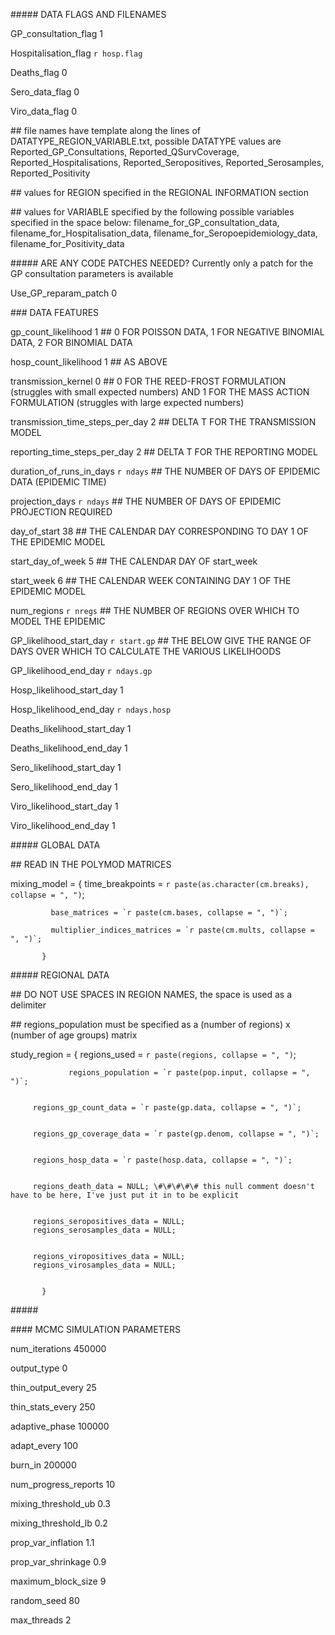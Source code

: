 \#\#\#\#\# DATA FLAGS AND FILENAMES

GP_consultation_flag 1

Hospitalisation_flag `r hosp.flag`

Deaths_flag	     0

Sero_data_flag	     0

Viro_data_flag	     0



\#\# file names have template along the lines of DATATYPE_REGION_VARIABLE.txt, possible DATATYPE values are Reported_GP_Consultations, Reported_QSurvCoverage, Reported_Hospitalisations, Reported_Seropositives, Reported_Serosamples, Reported_Positivity

\#\# values for REGION specified in the REGIONAL INFORMATION section

\#\# values for VARIABLE specified by the following possible variables specified in the space below: filename_for_GP_consultation_data, filename_for_Hospitalisation_data, filename_for_Seropoepidemiology_data, filename_for_Positivity_data



\#\#\#\#\# ARE ANY CODE PATCHES NEEDED? Currently only a patch for the GP consultation parameters is available

Use_GP_reparam_patch	   0



\#\#\# DATA FEATURES

gp_count_likelihood		   1	\#\# 0 FOR POISSON DATA, 1 FOR NEGATIVE BINOMIAL DATA, 2 FOR BINOMIAL DATA

hosp_count_likelihood		   1    \#\# AS ABOVE

transmission_kernel		   0   \#\# 0 FOR THE REED-FROST FORMULATION (struggles with small expected numbers) AND 1 FOR THE MASS ACTION FORMULATION (struggles with large expected numbers)

transmission_time_steps_per_day	   2	\#\# DELTA T FOR THE TRANSMISSION MODEL

reporting_time_steps_per_day	   2	\#\# DELTA T FOR THE REPORTING MODEL

duration_of_runs_in_days	   `r ndays`	\#\# THE NUMBER OF DAYS OF EPIDEMIC DATA (EPIDEMIC TIME)

projection_days			   `r ndays`	\#\# THE NUMBER OF DAYS OF EPIDEMIC PROJECTION REQUIRED

day_of_start			   38	\#\# THE CALENDAR DAY CORRESPONDING TO DAY 1 OF THE EPIDEMIC MODEL

start_day_of_week		   5	\#\# THE CALENDAR DAY OF start_week

start_week			   6	\#\# THE CALENDAR WEEK CONTAINING DAY 1 OF THE EPIDEMIC MODEL

num_regions			   `r nregs`	\#\# THE NUMBER OF REGIONS OVER WHICH TO MODEL THE EPIDEMIC

GP_likelihood_start_day		   `r start.gp`	\#\# THE BELOW GIVE THE RANGE OF DAYS OVER WHICH TO CALCULATE THE VARIOUS LIKELIHOODS

GP_likelihood_end_day		   `r ndays.gp`

Hosp_likelihood_start_day	   1

Hosp_likelihood_end_day		   `r ndays.hosp`

Deaths_likelihood_start_day	   1

Deaths_likelihood_end_day	   1

Sero_likelihood_start_day	   1

Sero_likelihood_end_day		   1

Viro_likelihood_start_day	   1

Viro_likelihood_end_day		   1





\#\#\#\#\# GLOBAL DATA



\#\# READ IN THE POLYMOD MATRICES

mixing_model = { time_breakpoints = `r paste(as.character(cm.breaks), collapse = ", ")`;

	       	 base_matrices = `r paste(cm.bases, collapse = ", ")`;
		 
	       	 multiplier_indices_matrices = `r paste(cm.mults, collapse = ", ")`;
		 
	       }



\#\#\#\#\# REGIONAL DATA



\#\# DO NOT USE SPACES IN REGION NAMES, the space is used as a delimiter

\#\# regions_population must be specified as a (number of regions) x (number of age groups) matrix



study_region = { regions_used = `r paste(regions, collapse = ", ")`;

      	       	 regions_population = `r paste(pop.input, collapse = ", ")`;


		 regions_gp_count_data = `r paste(gp.data, collapse = ", ")`;


		 regions_gp_coverage_data = `r paste(gp.denom, collapse = ", ")`;


		 regions_hosp_data = `r paste(hosp.data, collapse = ", ")`;


		 regions_death_data = NULL; \#\#\#\#\# this null comment doesn't have to be here, I've just put it in to be explicit


		 regions_seropositives_data = NULL;
		 regions_serosamples_data = NULL;


		 regions_viropositives_data = NULL;
		 regions_virosamples_data = NULL;

	       
	       }



\#\#\#\#\# 



\#\#\#\# MCMC SIMULATION PARAMETERS



num_iterations	     450000

output_type	     0

thin_output_every    25

thin_stats_every     250

adaptive_phase	     100000

adapt_every	     100

burn_in		     200000

num_progress_reports 10

mixing_threshold_ub  0.3

mixing_threshold_lb  0.2

prop_var_inflation   1.1

prop_var_shrinkage   0.9

maximum_block_size   9

random_seed	     80

max_threads	     2
